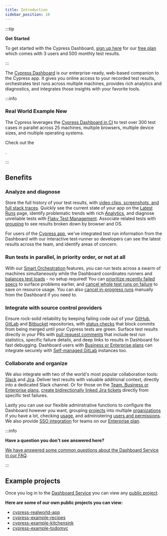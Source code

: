 ```yaml
---
title: Introduction
sidebar_position: 10
---
```


:::tip

<strong class="alert-header">
  <Icon name="star"></Icon> Get Started
</strong>

To get started with the Cypress Dashboard,
[sign up here](https://dashboard.cypress.io/signup) for our
[free plan](https://www.cypress.io/pricing) which comes with 3 users and 500
monthly test results.

:::

The [Cypress Dashboard](https://on.cypress.io/dashboard) is our
enterprise-ready, web-based companion to the Cypress app. It gives you online
access to your recorded test results, orchestrates test runs across multiple
machines, provides rich analytics and diagnostics, and integrates those insights
with your favorite tools.

<!-- textlint-disable -->

<DocsVideo src="https://youtube.com/embed/ezp60FUnjGg" />

<!-- textlint-enable -->

:::info

### <Icon name="graduation-cap" /> Real World Example <Badge type="success">New</Badge>

The Cypress <Icon name="github" inline="true" contentType="rwa" /> leverages the
[Cypress Dashboard in CI](https://dashboard.cypress.io/projects/7s5okt) to test
over 300 test cases in parallel across 25 machines, multiple browsers, multiple
device sizes, and multiple operating systems.

Check out the

<Icon
  name="github"
  inline="true"
  callout="Real World App Dashboard"
  url="https://dashboard.cypress.io/projects/7s5okt"
/>
.

:::

## Benefits

### Analyze and diagnose

Store the full history of your test results, with
[video clips, screenshots, and full stack traces](/guides/dashboard/runs#Test-failures).
Quickly see the current state of your app on the
[Latest Runs](/guides/dashboard/runs) page, identify problematic trends with
rich [Analytics](/guides/dashboard/analytics), and diagnose unreliable tests
with [Flaky Test Management](/guides/dashboard/flaky-test-management). Associate
related tests with
[grouping](/guides/guides/parallelization#Grouping-by-browser) to see results
broken down by browser and OS.

<DocsImage
  src="/img/dashboard/dashboard-runs-list.png"
  alt="Dashboard Screenshot"
/>

For users of the [Cypress app](/guides/core-concepts/cypress-app), we've
integrated test run information from the Dashboard with our interactive
test-runner so developers can see the latest results across the team, and
identify areas of concern.

<DocsImage
  src="/img/dashboard/v10/runs-list-in-cypress-app.png"
  alt="Runs List"
/>

### Run tests in parallel, in priority order, or not at all

With our [Smart Orchestration](/guides/dashboard/smart-orchestration) features,
you can run tests across a swarm of machines simultaneously while the Dashboard
coordinates runners and
[balances test loads](/guides/guides/parallelization#Balance-strategy) - no
setup required! You can
[prioritize recently failed specs](/guides/dashboard/smart-orchestration#Run-failed-specs-first)
to surface problems earlier, and
[cancel whole test runs on failure](/guides/dashboard/smart-orchestration#Cancel-test-run-when-a-test-fails)
to save on resource usage. You can also
[cancel in-progress runs](/guides/dashboard/runs#Cancel-run) manually from the
Dashboard if you need to.

<DocsImage
  src="/img/dashboard/introduction/orchestration-diagram.png"
  alt="Diagram comparing serial and parallel test configurations"
/>

### Integrate with source control providers

Ensure rock-solid reliability by keeping failing code out of your
[GitHub](https://github.com), [GitLab](https://gitlab.com) and
[Bitbucket](https://bitbucket.org) repositories, with
[status checks](/guides/dashboard/github-integration#Status-checks) that block
commits from being merged until your Cypress tests are green. Surface test
results directly in your PRs with
[pull request comments](/guides/dashboard/github-integration#Pull-request-comments)
that include test run statistics, specific failure details, and deep links to
results in Dashboard for fast debugging. Dashboard users with
[Business or Enterprise plans](https://www.cypress.io/pricing/) can integrate
securely with
[Self-managed GitLab](https://docs.gitlab.com/ee/subscriptions/self_managed/)
instances too.

<DocsImage
  src="/img/dashboard/github-integration/status-checks-per-spec.png"
  alt="Status checks per spec"
/>

### Collaborate and organize

We also integrate with two of the world's most popular collaboration tools:
[Slack](https://slack.com/) and [Jira](https://www.atlassian.com/software/jira).
Deliver test results with valuable additional context, directly into a dedicated
Slack channel. Or for those on the
[Team, Business or Enterprise plans](https://www.cypress.io/pricing/),
[create bidirectionally linked Jira tickets](/guides/dashboard/jira-integration#Creating-a-Jira-issue-for-a-test-case)
directly from specific test failures.

<DocsImage
  src="/img/dashboard/cypress-slack-integration-channel-feed.png"
  alt="Cypress notification feed in Slack channel"
/>

Lastly you can use our flexible adminstrative functions to configure the
Dashboard however you want, grouping [projects](/guides/dashboard/projects) into
multiple [organizations](/guides/dashboard/organizations) if you have a lot,
checking [usage](/guides/dashboard/organizations#Billing-Usage), and
administering [users and permissions](/guides/dashboard/users#User-roles). We
also provide [SSO integration](/guides/dashboard/organizations#Enterprise-SSO)
for teams on our [Enterprise plan](https://www.cypress.io/pricing/).

:::info

<strong>Have a question you don't see answered here?</strong>

[We have answered some common questions about the Dashboard Service in our FAQ](/faq/questions/dashboard-faq).

:::

## Example projects

Once you log in to the [Dashboard Service](https://on.cypress.io/dashboard) you
can view any [public project](/guides/dashboard/projects#Public-vs-Private).

**Here are some of our own public projects you can view:**

- [<Icon name="folder-open" /> cypress-realworld-app](https://dashboard.cypress.io/projects/7s5okt)
- [<Icon name="folder-open" /> cypress-example-recipes](https://dashboard.cypress.io/#/projects/6p53jw)
- [<Icon name="folder-open" /> cypress-example-kitchensink](https://dashboard.cypress.io/#/projects/4b7344)
- [<Icon name="folder-open" /> cypress-example-todomvc](https://dashboard.cypress.io/#/projects/245obj)
